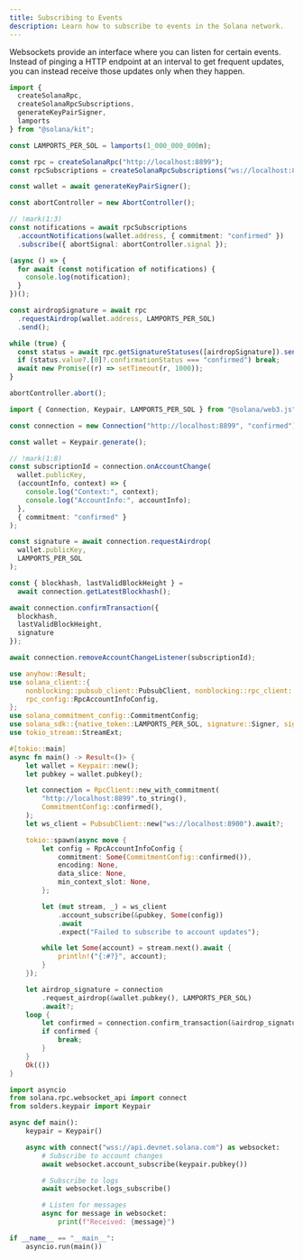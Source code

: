 ```yaml
---
title: Subscribing to Events
description: Learn how to subscribe to events in the Solana network.
---
```


Websockets provide an interface where you can listen for certain events. Instead
of pinging a HTTP endpoint at an interval to get frequent updates, you can
instead receive those updates only when they happen.

<CodeTabs storage="cookbook">

```ts !! title="Kit"
import {
  createSolanaRpc,
  createSolanaRpcSubscriptions,
  generateKeyPairSigner,
  lamports
} from "@solana/kit";

const LAMPORTS_PER_SOL = lamports(1_000_000_000n);

const rpc = createSolanaRpc("http://localhost:8899");
const rpcSubscriptions = createSolanaRpcSubscriptions("ws://localhost:8900");

const wallet = await generateKeyPairSigner();

const abortController = new AbortController();

// !mark(1:3)
const notifications = await rpcSubscriptions
  .accountNotifications(wallet.address, { commitment: "confirmed" })
  .subscribe({ abortSignal: abortController.signal });

(async () => {
  for await (const notification of notifications) {
    console.log(notification);
  }
})();

const airdropSignature = await rpc
  .requestAirdrop(wallet.address, LAMPORTS_PER_SOL)
  .send();

while (true) {
  const status = await rpc.getSignatureStatuses([airdropSignature]).send();
  if (status.value?.[0]?.confirmationStatus === "confirmed") break;
  await new Promise((r) => setTimeout(r, 1000));
}

abortController.abort();
```

```ts !! title="Legacy"
import { Connection, Keypair, LAMPORTS_PER_SOL } from "@solana/web3.js";

const connection = new Connection("http://localhost:8899", "confirmed");

const wallet = Keypair.generate();

// !mark(1:8)
const subscriptionId = connection.onAccountChange(
  wallet.publicKey,
  (accountInfo, context) => {
    console.log("Context:", context);
    console.log("AccountInfo:", accountInfo);
  },
  { commitment: "confirmed" }
);

const signature = await connection.requestAirdrop(
  wallet.publicKey,
  LAMPORTS_PER_SOL
);

const { blockhash, lastValidBlockHeight } =
  await connection.getLatestBlockhash();

await connection.confirmTransaction({
  blockhash,
  lastValidBlockHeight,
  signature
});

await connection.removeAccountChangeListener(subscriptionId);
```

```rust !! title="Rust"
use anyhow::Result;
use solana_client::{
    nonblocking::pubsub_client::PubsubClient, nonblocking::rpc_client::RpcClient,
    rpc_config::RpcAccountInfoConfig,
};
use solana_commitment_config::CommitmentConfig;
use solana_sdk::{native_token::LAMPORTS_PER_SOL, signature::Signer, signer::keypair::Keypair};
use tokio_stream::StreamExt;

#[tokio::main]
async fn main() -> Result<()> {
    let wallet = Keypair::new();
    let pubkey = wallet.pubkey();

    let connection = RpcClient::new_with_commitment(
        "http://localhost:8899".to_string(),
        CommitmentConfig::confirmed(),
    );
    let ws_client = PubsubClient::new("ws://localhost:8900").await?;

    tokio::spawn(async move {
        let config = RpcAccountInfoConfig {
            commitment: Some(CommitmentConfig::confirmed()),
            encoding: None,
            data_slice: None,
            min_context_slot: None,
        };

        let (mut stream, _) = ws_client
            .account_subscribe(&pubkey, Some(config))
            .await
            .expect("Failed to subscribe to account updates");

        while let Some(account) = stream.next().await {
            println!("{:#?}", account);
        }
    });

    let airdrop_signature = connection
        .request_airdrop(&wallet.pubkey(), LAMPORTS_PER_SOL)
        .await?;
    loop {
        let confirmed = connection.confirm_transaction(&airdrop_signature).await?;
        if confirmed {
            break;
        }
    }
    Ok(())
}
```

```py !! title="Python"
import asyncio
from solana.rpc.websocket_api import connect
from solders.keypair import Keypair

async def main():
    keypair = Keypair()

    async with connect("wss://api.devnet.solana.com") as websocket:
        # Subscribe to account changes
        await websocket.account_subscribe(keypair.pubkey())

        # Subscribe to logs
        await websocket.logs_subscribe()

        # Listen for messages
        async for message in websocket:
            print(f"Received: {message}")

if __name__ == "__main__":
    asyncio.run(main())
```
</CodeTabs>
